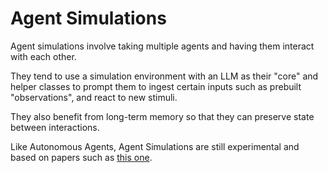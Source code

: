 
# Agent Simulations

Agent simulations involve taking multiple agents and having them interact with each other.

They tend to use a simulation environment with an LLM as their "core" and helper classes to prompt them to ingest certain inputs such as prebuilt "observations", and react to new stimuli.

They also benefit from long-term memory so that they can preserve state between interactions.

Like Autonomous Agents, Agent Simulations are still experimental and based on papers such as [this one](https://arxiv.org/abs/2304.03442).

<DocCardList />
